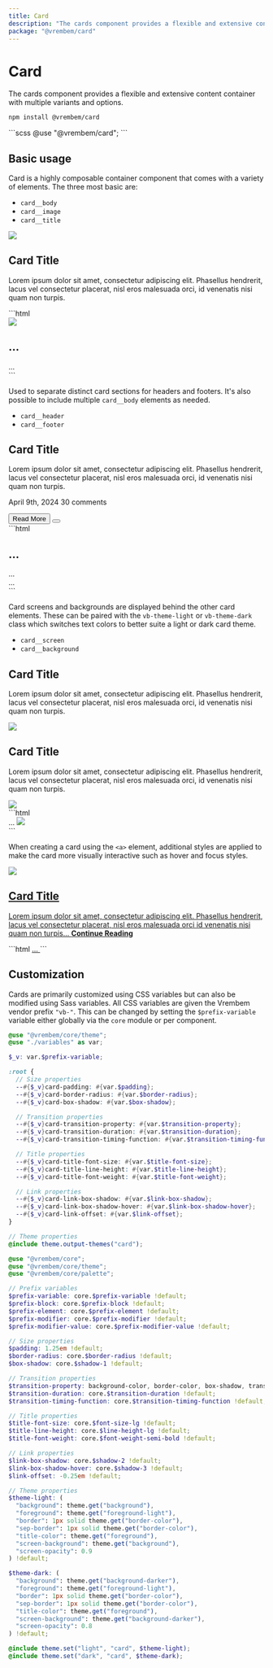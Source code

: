 ```yaml
---
title: Card
description: "The cards component provides a flexible and extensive content container with multiple variants and options."
package: "@vrembem/card"
---
```



# Card

The cards component provides a flexible and extensive content container with multiple variants and options.

```sh
npm install @vrembem/card
```

<CodeExample lang="scss">
  ```scss
  @use "@vrembem/card";
  ```
</CodeExample>

## Basic usage

Card is a highly composable container component that comes with a variety of elements. The three most basic are:

- `card__body`
- `card__image`
- `card__title`

<CodeExample lang="html">
  <div slot="output">
    <div class="card">
      <img class="card__image" src="https://picsum.photos/id/335/600/300" />
      <div class="card__body">
        <h2 class="card__title">Card Title</h2>
        <p>Lorem ipsum dolor sit amet, consectetur adipiscing elit. Phasellus hendrerit, lacus vel consectetur placerat, nisl eros malesuada orci, id venenatis nisi quam non turpis.</p>
      </div>
    </div>
  </div>
  ```html
  <div class="card">
    <img class="card__image" src="..." />
    <div class="card__body">
      <h2 class="card__title">...</h2>
      ...
    </div>
  </div>
  ```
</CodeExample>

Used to separate distinct card sections for headers and footers. It's also possible to include multiple `card__body` elements as needed.

- `card__header`
- `card__footer`

<CodeExample lang="html">
  <div slot="output" class="gap-y">
    <div class="card">
      <div class="card__header">
        <h2 class="card__title">Card Title</h2>
      </div>
      <div class="card__body gap-y">
        <p>Lorem ipsum dolor sit amet, consectetur adipiscing elit. Phasellus hendrerit, lacus vel consectetur placerat, nisl eros malesuada orci, id venenatis nisi quam non turpis.</p>
        <p class="foreground-lighter level flex-justify-between">
          <span>April 9th, 2024</span>
          <span>30 comments</span>
        </p>
      </div>
      <div class="card__footer flex flex-justify-between">
        <button class="button button_color_primary">Read More</button>
        <button class="button button_color_secondary button_icon">
          <Icon name="heart" />
        </button>
      </div>
    </div>
  </div>
  ```html
  <div class="card">
    <div class="card__header">
      <h2 class="card__title">...</h2>
    </div>
    <div class="card__body">
      ...
    </div>
    <div class="card__footer">
      ...
    </div>
  </div>
  ```
</CodeExample>

Card screens and backgrounds are displayed behind the other card elements. These can be paired with the `vb-theme-light` or `vb-theme-dark` class which switches text colors to better suite a light or dark card theme.

- `card__screen`
- `card__background`

<CodeExample lang="html">
  <div slot="output" class="gap-y">
    <div class="card vb-theme-light">
      <div class="card__header">
        <h2 class="card__title">Card Title</h2>
      </div>
      <div class="card__body">
        <p>Lorem ipsum dolor sit amet, consectetur adipiscing elit. Phasellus hendrerit, lacus vel consectetur placerat, nisl eros malesuada orci, id venenatis nisi quam non turpis.</p>
      </div>
      <img src="https://picsum.photos/id/976/600/300" class="card__background" />
      <div class="card__screen"></div>
    </div>
    <div class="card vb-theme-dark">
      <div class="card__header">
        <h2 class="card__title">Card Title</h2>
      </div>
      <div class="card__body">
        <p>Lorem ipsum dolor sit amet, consectetur adipiscing elit. Phasellus hendrerit, lacus vel consectetur placerat, nisl eros malesuada orci, id venenatis nisi quam non turpis.</p>
      </div>
      <img src="https://picsum.photos/id/976/600/300" class="card__background" />
      <div class="card__screen"></div>
    </div>
  </div>
  ```html
  <div class="card">
    ...
    <img src="..." class="card__background" />
    <div class="card__screen"></div>
  </div>
  ```
</CodeExample>

When creating a card using the `<a>` element, additional styles are applied to make the card more visually interactive such as hover and focus styles.

<CodeExample lang="html">
  <div slot="output" class="gap-y">
    <a href="#" class="card">
      <img class="card__image" src="https://picsum.photos/id/106/600/300" />
      <div class="card__header">
        <h2 class="card__title">Card Title</h2>
      </div>
      <div class="card__body gap-y">
        <p>Lorem ipsum dolor sit amet, consectetur adipiscing elit. Phasellus hendrerit, lacus vel consectetur placerat, nisl eros malesuada orci id venenatis nisi quam non turpis... <strong>Continue Reading</strong></p>
      </div>
    </a>
  </div>
  ```html
  <a href="#" class="card">
    ...
  </a>
  ```
</CodeExample>

## Customization

Cards are primarily customized using CSS variables but can also be modified using Sass variables. All CSS variables are given the Vrembem vendor prefix `"vb-"`. This can be changed by setting the `$prefix-variable` variable either globally via the `core` module or per component.

<DocBlock name="CSS Variables" type="file" src="card/src/_root.scss">

  ```scss
  @use "@vrembem/core/theme";
  @use "./variables" as var;

  $_v: var.$prefix-variable;

  :root {
    // Size properties
    --#{$_v}card-padding: #{var.$padding};
    --#{$_v}card-border-radius: #{var.$border-radius};
    --#{$_v}card-box-shadow: #{var.$box-shadow};

    // Transition properties
    --#{$_v}card-transition-property: #{var.$transition-property};
    --#{$_v}card-transition-duration: #{var.$transition-duration};
    --#{$_v}card-transition-timing-function: #{var.$transition-timing-function};

    // Title properties
    --#{$_v}card-title-font-size: #{var.$title-font-size};
    --#{$_v}card-title-line-height: #{var.$title-line-height};
    --#{$_v}card-title-font-weight: #{var.$title-font-weight};

    // Link properties
    --#{$_v}card-link-box-shadow: #{var.$link-box-shadow};
    --#{$_v}card-link-box-shadow-hover: #{var.$link-box-shadow-hover};
    --#{$_v}card-link-offset: #{var.$link-offset};
  }

  // Theme properties
  @include theme.output-themes("card");
  ```
</DocBlock>

<DocBlock name="SCSS Variables" type="file" src="card/src/_variables.scss">

  ```scss
  @use "@vrembem/core";
  @use "@vrembem/core/theme";
  @use "@vrembem/core/palette";

  // Prefix variables
  $prefix-variable: core.$prefix-variable !default;
  $prefix-block: core.$prefix-block !default;
  $prefix-element: core.$prefix-element !default;
  $prefix-modifier: core.$prefix-modifier !default;
  $prefix-modifier-value: core.$prefix-modifier-value !default;

  // Size properties
  $padding: 1.25em !default;
  $border-radius: core.$border-radius !default;
  $box-shadow: core.$shadow-1 !default;

  // Transition properties
  $transition-property: background-color, border-color, box-shadow, transform !default;
  $transition-duration: core.$transition-duration !default;
  $transition-timing-function: core.$transition-timing-function !default;

  // Title properties
  $title-font-size: core.$font-size-lg !default;
  $title-line-height: core.$line-height-lg !default;
  $title-font-weight: core.$font-weight-semi-bold !default;

  // Link properties
  $link-box-shadow: core.$shadow-2 !default;
  $link-box-shadow-hover: core.$shadow-3 !default;
  $link-offset: -0.25em !default;

  // Theme properties
  $theme-light: (
    "background": theme.get("background"),
    "foreground": theme.get("foreground-light"),
    "border": 1px solid theme.get("border-color"),
    "sep-border": 1px solid theme.get("border-color"),
    "title-color": theme.get("foreground"),
    "screen-background": theme.get("background"),
    "screen-opacity": 0.9
  ) !default;

  $theme-dark: (
    "background": theme.get("background-darker"),
    "foreground": theme.get("foreground-light"),
    "border": 1px solid theme.get("border-color"),
    "sep-border": 1px solid theme.get("border-color"),
    "title-color": theme.get("foreground"),
    "screen-background": theme.get("background-darker"),
    "screen-opacity": 0.8
  ) !default;

  @include theme.set("light", "card", $theme-light);
  @include theme.set("dark", "card", $theme-dark);
  ```
</DocBlock>
